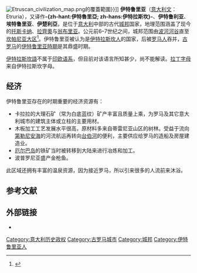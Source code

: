 {{NoteTA|1=zh-hant:伊特拉斯坎; zh-hans:伊特鲁里亚}}

[[File:Etruscan_civilization_map.png|thumb]]的覆蓋範圍}}]]
'''伊特鲁里亚'''（[[意大利文|意大利文]]：Etruria），又译作'''-{zh-hant:伊特魯里亞; zh-hans:伊特拉斯坎}-'''、'''伊特鲁利亚'''、'''埃特鲁里亚'''、'''伊楚利亞'''，是位于[[意大利|意大利]]中部的古代[[城邦|城邦]]国家，地理范围涵盖了现今的[[托斯卡纳|托斯卡纳]]、[[拉齊奧|拉齊奧]]与[[翁布里亚|翁布里亚]]。公元前6–7世纪之间，城邦范围由[[波河河谷|波河河谷]]直至[[坎帕尼亚大区|坎帕尼亚大区]]<ref>{{Cite book |author = Leonardo Benevolo |title = Histoire de la ville |location = Marseille |publisher = editions Parenthèses |date = 2000 |pages = 85 |ISBN = 2-86364-013-5 |access-date = 2021-03-08 |language = fr }}</ref>。伊特鲁里亚被认为是[[伊特拉斯坎人|伊特拉斯坎人]]的国家，后被[[罗马人|罗马人]]吞并，[[古罗马|古罗马]]的[[罗马王政时代|伊特鲁里亚時期]]是其鼎盛时期。

[[伊特拉斯坎語|伊特拉斯坎語]]不属于[[印欧语系|印欧语系]]，但目前对该语言所知甚少，尚不能解读。[[拉丁字母|拉丁字母]]来自伊特拉斯坎字母。

== 经济 ==
伊特鲁里亚存在的时期重要的经济资源有：
* 卡拉拉的大理石矿（常为白底蓝纹）矿产丰富且质量上乘，为罗马及其它意大利城市的建筑主体或立柱的主要用材。
* 木板加工工艺发展水平很高，原材料多来自蒂雷尼亚山区的树林。受益于流向[[第勒尼安海|第勒尼安海]]的河流航运再转向[[台伯河|台伯河]]的便利，主要供应给罗马的造船及房屋建造业。
* [[厄尔巴岛|厄尔巴岛]]的铁矿当时被转移到大陆来进行冶炼和加工。
* 波普罗尼亚盛产金枪鱼。
此区域还拥有丰富的温泉资源，因为接近罗马，所以引来很多的人流前来沐浴。

== 参考文献 ==
{{Reflist}}

==外部链接==
*{{Commonscat-inline|Etruscan art}}

{{Authority control}}
{{italy-geo-stub}}

[[Category:意大利历史政权|Category:意大利历史政权]]
[[Category:古罗马城市|Category:古罗马城市]]
[[Category:城邦|Category:城邦]]
[[Category:伊特鲁里亚人|Category:伊特鲁里亚人]]